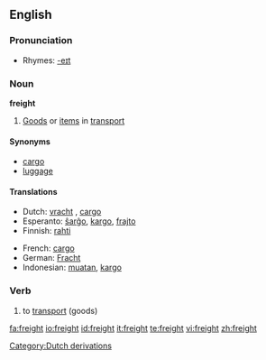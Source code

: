 ==English==

===Pronunciation===
*Rhymes: [[Rhymes:English:-eɪt|-eɪt]]

===Noun===
'''freight'''

# [[Good]]s or [[item]]s in [[transport]]

====Synonyms====
*[[cargo]]
*[[luggage]]

====Translations====
{{top}}
*Dutch: [[vracht]] {{f}}, [[cargo]] {{f}}
*Esperanto: [[ŝarĝo]], [[kargo]], [[frajto]]
*Finnish: [[rahti]]
{{mid}}
*French: [[cargo]] {{m}}
*German: [[Fracht]] {{f}}
*Indonesian: [[muat|muatan]], [[kargo]]
{{bottom}}

===Verb===
{{en-verb}}

# {{transitive}} to [[transport]] (goods)

[[Category:Dutch derivations]]

[[fa:freight]]
[[io:freight]]
[[id:freight]]
[[it:freight]]
[[te:freight]]
[[vi:freight]]
[[zh:freight]]
